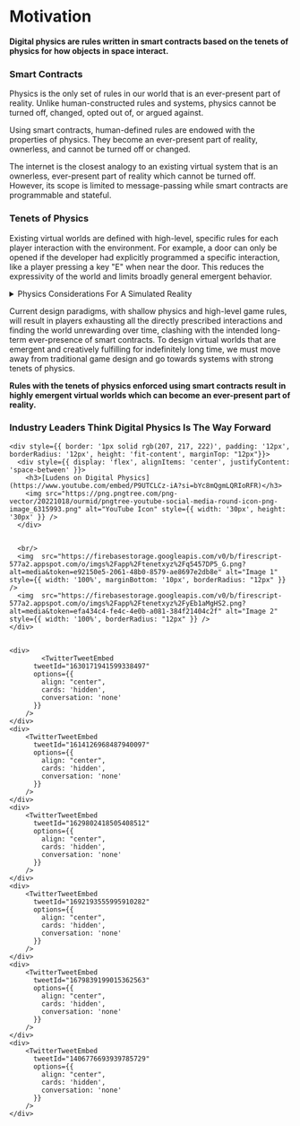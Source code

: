 # Motivation

**Digital physics are rules written in smart contracts based on the tenets of physics for how objects in space interact.**

### Smart Contracts

Physics is the only set of rules in our world that is an ever-present part of reality. Unlike human-constructed rules and systems, physics cannot be turned off, changed, opted out of, or argued against.

Using smart contracts, human-defined rules are endowed with the properties of physics. They become an ever-present part of reality, ownerless, and cannot be turned off or changed.

The internet is the closest analogy to an existing virtual system that is an ownerless, ever-present part of reality which cannot be turned off. However, its scope is limited to message-passing while smart contracts are programmable and stateful.

### Tenets of Physics

Existing virtual worlds are defined with high-level, specific rules for each player interaction with the environment. For example, a door can only be opened if the developer had explicitly programmed a specific interaction, like a player pressing a key "E" when near the door. This reduces the expressivity of the world and limits broadly general emergent behavior.

<details>
  <summary>Physics Considerations For A Simulated Reality</summary>
  <br/>
  <p>*Qualitative difference between a physics in which a car moves because the model’s location in space is directly updated by the game engine, versus one in which it moves because the wheels impart a force on the road, versus one in which chemical reactions propagate force down a cam shaft to a transmission which in turn imparts force onto the axle, then the wheel, then the material of the road surface, and the car is propelled forward via second law reaction. We can see the gain in expressiveness as the level of the “physics” is moved down.*</p>
  <br/>
  <p>- [Max Hodak](https://maxhodak.com/nonfiction/2019/12/07/simulation)</p>
</details>


Current design paradigms, with shallow physics and high-level game rules, will result in players exhausting all the directly prescribed interactions and finding the world unrewarding over time, clashing with the intended long-term ever-presence of smart contracts. To design virtual worlds that are emergent and creatively fulfilling for indefinitely long time, we must move away from traditional game design and go towards systems with strong tenets of physics.


**Rules with the tenets of physics enforced using smart contracts result in highly emergent virtual worlds which can become an ever-present part of reality.**

### Industry Leaders Think Digital Physics Is The Way Forward


<style>
{`
  .css-1dbjc4n.r-1ny4l3l {
      display: none;
  }
`}
</style>

<div style={{ display: 'grid', gridTemplateColumns: '1fr 1fr', gap: '20px', paddingTop: '12px' }}>
    <div>
        <TwitterTweetEmbed 
          tweetId="1537334093918130176" 
          options={{
            align: "center",
            cards: 'hidden',
            conversation: 'none',
          }}
        />
    </div>

    <div style={{ border: '1px solid rgb(207, 217, 222)', padding: '12px', borderRadius: '12px', height: 'fit-content', marginTop: "12px"}}>
      <div style={{ display: 'flex', alignItems: 'center', justifyContent: 'space-between' }}>
        <h3>[Ludens on Digital Physics](https://www.youtube.com/embed/P9UTCLCz-iA?si=bYc8mQgmLQRIoRFR)</h3>
        <img src="https://png.pngtree.com/png-vector/20221018/ourmid/pngtree-youtube-social-media-round-icon-png-image_6315993.png" alt="YouTube Icon" style={{ width: '30px', height: '30px' }} />
      </div>

      
      <br/>
      <img  src="https://firebasestorage.googleapis.com/v0/b/firescript-577a2.appspot.com/o/imgs%2Fapp%2Ftenetxyz%2Fq5457DP5_G.png?alt=media&token=e92150e5-2061-48b0-8579-ae8697e2db8e" alt="Image 1" style={{ width: '100%', marginBottom: '10px', borderRadius: "12px" }} />
      <img  src="https://firebasestorage.googleapis.com/v0/b/firescript-577a2.appspot.com/o/imgs%2Fapp%2Ftenetxyz%2FyEb1aMgHS2.png?alt=media&token=efa434c4-fe4c-4e0b-a081-384f21404c2f" alt="Image 2" style={{ width: '100%', borderRadius: "12px" }} />
    </div>


    <div>
            <TwitterTweetEmbed
          tweetId="1630171941599338497"
          options={{
            align: "center",
            cards: 'hidden',
            conversation: 'none'
          }}
        />
    </div>
    <div>
        <TwitterTweetEmbed 
          tweetId="1614126968487940097" 
          options={{
            align: "center",
            cards: 'hidden',
            conversation: 'none'
          }}
        />
    </div>
    <div>
        <TwitterTweetEmbed
          tweetId="1629802418505408512"
          options={{
            align: "center",
            cards: 'hidden',
            conversation: 'none'
          }}
        />
    </div>
    <div>
        <TwitterTweetEmbed
          tweetId="1692193555995910282"
          options={{
            align: "center",
            cards: 'hidden',
            conversation: 'none'
          }}
        />
    </div>
    <div>
        <TwitterTweetEmbed
          tweetId="1679839199015362563"
          options={{
            align: "center",
            cards: 'hidden',
            conversation: 'none'
          }}
        />
    </div>
    <div>
        <TwitterTweetEmbed
          tweetId="1406776693939785729"
          options={{
            align: "center",
            cards: 'hidden',
            conversation: 'none'
          }}
        />
    </div>
</div>
